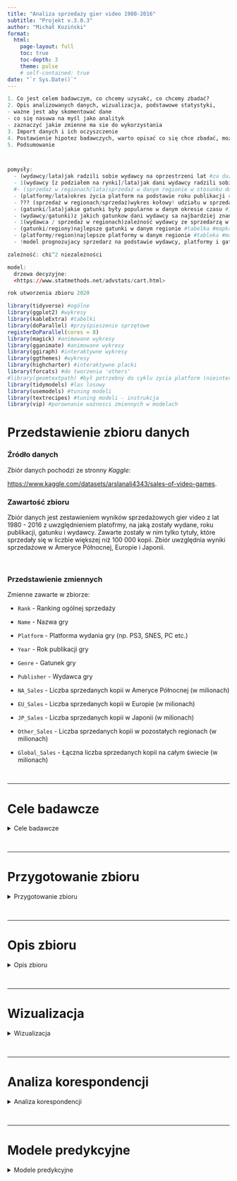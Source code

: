 ```yaml
---
title: "Analiza sprzedaży gier video 1980-2016"
subtitle: "Projekt v.3.0.3"
author: "Michał Koziński"
format: 
  html:
    page-layout: full
    toc: true
    toc-depth: 3
    theme: pulse
    # self-contained: true
date: "`r Sys.Date()`"
---
```


<style type="text/css">
.main-container {
  max-width: 2100px;
  margin-left: auto;
  margin-right: auto;
}
</style>

```r

1. Co jest celem badawczym, co chcemy uzysakć, co chcemy zbadać?
2. Opis analizowanych danych, wizualizacja, podstawowe statystyki,
- ważne jest aby skomentować dane
- co się nasuwa na myśl jako analityk
- zaznaczyć jakie zmienne ma sie do wykorzystania
3. Import danych i ich oczyszczenie
4. Postawienie hipotez badawczych, warto opisać co się chce zbadać, może zbudować model predykcyjny?
5. Podsumowanie



pomysły:
  - (wydawcy/lata)jak radzili sobie wydawcy na oprzestrzeni lat #za dużo wydawców
  - 1(wydawcy [z podziałem na rynki]/lata)jak dani wydawcy radzili sobie na poszczególnych rynkach (np. wykres liniowy dla konkretnego rynku) #za dużo wydawców
  #- (sprzedaż w regionach/lata)sprzedaż w danym regionie w stosunku do roku
  - (platformy/lata)okres życia platform na podstawie roku publikacji #31 platofrm
  - ??? (sprzedaż w regionach/sprzedaż)wykres kołowy! udziału w sprzedarzy poszczególnych rynków #chciałem zrobić z podziałem na lata zrobinym na interaktywnej osi
  - (gatunki/lata)jakie gatunki były popularne w danym okresie czasu #12 gatunków
  - (wydawcy/gatunki)z jakich gatunkow dani wydawcy sa najbardziej znani #tabelka #za dużo wydawców
  - 1(wydawca / sprzedaż w regionach)zależność wydawcy ze sprzedarzą w danym regionie #ze względu na ilość wydawców zrobić najlepsi wydawcy w danych regionach #tabelka #ancova #za dużo wydawców
  - (gatunki/regiony)najlepsze gatunki w danym regionie #tabelka #mapka
  - (platformy/region)najlepsze platformy w danym regionie #tableka #mapka
  - !model prognozujacy sprzedarz na podstawie wydawcy, platformy i gatunku, roku - las losowy

zależność: chi^2 niezależności

model:
  drzewa decyzyjne:
  <https://www.statmethods.net/advstats/cart.html>

rok utworzenia zbioru 2020
```

```r
library(tidyverse) #ogólne
library(ggplot2) #wykresy
library(kableExtra) #tabelki
library(doParallel) #przyśpieszenie sprzętowe
registerDoParallel(cores = 8)
library(magick) #animowane wykresy
library(gganimate) #animowane wykresy
library(ggiraph) #interaktywne wykresy
library(ggthemes) #wykresy
library(highcharter) #interaktywne placki
library(forcats) #do tworzenia 'others'
#library(geomtextpath) #był potrzebny do cyklu zycia platform (nieinteraktywnego)
library(tidymodels) #las losowy
library(usemodels) #tuning modeli
library(textrecipes) #tuning modeli - instrukcja
library(vip) #porownanie waznosci zmiennych w modelach
```

# Przedstawienie zbioru danych

### Źródło danych

Zbiór danych pochodzi ze stronny *Kaggle*:

<https://www.kaggle.com/datasets/arslanali4343/sales-of-video-games>.

### Zawartość zbioru

Zbiór danych jest zestawieniem wyników sprzedażowych gier video z lat 1980 - 2016 z uwzględnieniem platofrmy, na jaką zostały wydane, roku publikacji, gatunku i wydawcy. Zawarte zostały w nim tylko tytuły, które sprzedały się w liczbie większej niż 100 000 kopii. Zbiór uwzględnia wyniki sprzedażowe w Ameryce Północnej, Europie i Japonii.

<br/>

### Przedstawienie zmiennych

Zmienne zawarte w zbiorze:

-   `Rank` - Ranking ogólnej sprzedaży 

-   `Name` - Nazwa gry

-   `Platform` - Platforma wydania gry (np. PS3, SNES, PC etc.)

-   `Year` - Rok publikacji gry

-   `Genre` - Gatunek gry

-   `Publisher` - Wydawca gry

-   `NA_Sales` - Liczba sprzedanych kopii w Ameryce Północnej (w milionach)

-   `EU_Sales` - Liczba sprzedanych kopii w Europie (w milionach)

-   `JP_Sales` - Liczba sprzedanych kopii w Japonii (w milionach)

-   `Other_Sales` - Liczba sprzedanych kopii w pozostałych regionach (w milionach)

-   `Global_Sales` - Łączna liczba sprzedanych kopii na całym świecie  (w milionach)

<br/>

------------------------------------------------------------------------

# Cele badawcze

<details>

  <summary>Cele badawcze</summary>

Celem badawczym projektu było przygotowanie zbioru do analizy statystycznej, wizualizacja danych, przeprowadzenie i interpretacja analizy korespondencji oraz zbudowanie i ocena modelu predykcyjnego liczby sprzedanych kopii.

</details>

<br/>

___

# Przygotowanie zbioru

<details>

  <summary>Przygotowanie zbioru</summary>

<br/>

### Wczytanie danych

```r
game_sales <- read.csv("C:/Users/Michc/Dropbox/Uczelnia/Semestr 5/Projekt z analizy danych/Projekt/dane/video_games.csv",na.strings = "N/A") 
game_sales <- game_sales %>%
  `rownames<-`(NULL)
```

<br/>

### Czyszczenie danych


#### Zmiana typu danych z *char* na *factor*

```r
game_sales$Name <- as.factor(game_sales$Name)
game_sales$Platform <- as.factor(game_sales$Platform)
game_sales$Genre <- as.factor(game_sales$Genre)
game_sales$Publisher <- as.factor(game_sales$Publisher)
```


#### Zamiana roku produkcji z *char* na *numeric*

```r
game_sales$Year <- as.numeric(game_sales$Year)
```


<br/>

### Obsługa braków danych


#### Zmiana *"unknown"* na *NA*

```r
game_sales[which(game_sales$Publisher=="Unknown"),6] <- NA

```


#### Lokalizowanie braków

<!-- <span style='font-size:20px'>Zestawienie braków danych z podziałem na zmienne</span> -->

```r
#zestawienie braków danych z podziałem na kolumny
kbl(tibble(Rank=sum(is.na(game_sales$Rank)),
       Name=sum(is.na(game_sales$Name)),
       Platform=sum(is.na(game_sales$Platform)),
       Year=sum(is.na(game_sales$Year)),
       Genre=sum(is.na(game_sales$Genre)),
       Publisher=sum(is.na(game_sales$Publisher)),
       NA_Sales=sum(is.na(game_sales$NA_Sales)),
       EU_Sales=sum(is.na(game_sales$EU_Sales)),
       JP_Sales=sum(is.na(game_sales$JP_Sales)),
       Other_sales=sum(is.na(game_sales$Other_Sales)),
       Global_Sales=sum(is.na(game_sales$Global_Sales)),
       'Year & Publisher'=count(game_sales[which(is.na(game_sales$Year) & is.na(game_sales$Publisher)),])), table.attr = "style = \"color: black;\""
       ,caption = "<span style='font-size:30px'>Zestawienie braków danych z podziałem na zmienne</span>"
    ) %>%
  kable_styling("basic", full_width = T,position = "float_left") %>%
  column_spec(c(4,6), color = "#FF3030") %>%
  column_spec(12, color = "orange") %>%
  column_spec(c(1:3,5,7:11), color = "#1E90FF")
```
<br/>

$407$ obserwacji z brakami danych jest niewielką liczbą w skali $16\,598$ $(\sim2.45\%)$. Usunięcie tych obserwacji nie wpłynie w znaczący sposób na wartość naukową zbioru.

```r
missings <- game_sales[which(is.na(game_sales$Year) | is.na(game_sales$Publisher)),] %>%
  mutate(Rank = as.numeric(Rank))
#median(missings$Rank)
#mean(missings$Global_Sales)

#jakie statystyki mają wartości z brakami
tibble("Średnia z `Rank`"= mean(missings$Rank),"Mediana z `Global_Sales`"= median(missings$Global_Sales)) %>%
  kbl() %>%
  kable_styling()

rm(list = c('missings'))
```

```r
game_sales <- na.omit(game_sales)
```

<br/>

### Obserwacje nietypowe

W zbiorze znalazły się obserwacje nietypowe

```r
data.frame(game_sales[which(game_sales$Year>2016),]) %>%
  `rownames<-`(NULL) %>%
  select(Rank,Name,Platform,Year,Genre,Publisher,Global_Sales) %>%
  kbl() %>%
  kable_styling()
```

<br/>

Są to $4$ obserwacje, których `rok wydania` jest późniejszy niż innych obserwacji ujętych w zbiorze, poza tym wykracza poza lata deklarowane w opisie zbioru na stronie źródłowej.

Ilość sprzedanych kopii wśród tych obserwacji jest niewielka, co potwierdza ich pozycja w rankingu, przez co zdecydowałem się na usunięcie tych obserwacji.

```r
game_sales <- game_sales[-which(game_sales$Year>2016),]
```

<br/>

W zbiorze znalazła się obserwacja, która w znacznym stopniu może zakłamywać statystki, a także utrudniać budowanie modeli predykcyjnych. Jest to obserwacja sklasyfikowana na pierwszej pozycji względem globalnej sprzedaży. 

```r
head(game_sales,n=1) %>%
  kbl() %>%
  kable_styling()
```

Jej wynik globalnej sprzedaży przewyższa ponad dwukrotnie wynik tytułu znajdującego się na drugiej pozycji, a wynika to z faktu, że gra była dołączana za darmo do każdej zakupionej konsoli *Nintendo Wii*. 

Ze względu na znaczący wpływ na otrzymywane wyniki, jaki miała owa obserwacja, postanowiłem prowadzić dalsze prace na zbiorze bez uwzględniania jej.

```r
game_sales <- game_sales[-1,]
```

<br/>

Ponad to wśród danych znalazła się gra, której rok wydania jest dużo wcześniejszy od innych gier wydanych na przypisaną jej platformę.

```r
game_sales[which(game_sales$Platform=="DS"),] %>%
  ggplot(aes(x=Year))+
  geom_boxplot()+
  scale_x_continuous(breaks=seq(1980,2016,by=1))+
  labs(
    title="Gry wydane na Nintendo DS",
    x="Rok wydania"
  )+
  theme_classic(base_size = 10)+
  theme(
    axis.text.x = element_text(angle = 90, vjust = 0.5, hjust=1)
    ,plot.title = element_text(color = "black", size = 17, face = "bold")
    ,plot.subtitle = element_text(size = 25, face = "bold")
    ,plot.caption = element_text(face = "italic")
    ,axis.text.y = element_blank()
    ,legend.position = "none"
    ,legend.background = element_rect(fill = "white")
    ,legend.title = element_blank()
  )

game_sales[which(game_sales$Platform=="DS"&game_sales$Year==1985),] %>%
  arrange(Year) %>%
  select(Rank,Name,Platform,Year,Genre,Global_Sales) %>%
  head(1) %>%
  kbl() %>%
  kable_styling()
```
Platforma, na którą został wydany ów tytuł, miała premierę 21.11.2004, więc jest to niemożliwe, by jakakolwiek gra została na nią wydana przed 2004 rokiem. Udało mi się ustalić, że prawidłowa data premiery tego tytułu do 07.05.2010r. 

```r
game_sales[which(game_sales$Platform=="DS"&game_sales$Year==1985),"Year"] <- 2010
```

```r
rownames(game_sales) <- 1:nrow(game_sales)
game_sales <- game_sales %>%
  mutate(Rank = rownames(game_sales))
```


</details>

<br/>

___

# Opis zbioru

<details>

  <summary>Opis zbioru</summary>

<br/>

### Podstawowe statystki opisowe 

<!-- min, średnia, kwantyle (w tym mediana), max, sd -->

<br/>

```r
#Min. 1st Qu.  Median    Mean 3rd Qu.    Max.    NA's
t <- data.frame(cbind(
  round(head(tibble(summary(game_sales$Year)),6),0),
  round(head(tibble(summary(game_sales$EU_Sales)),6),2),
  round(head(tibble(summary(game_sales$NA_Sales)),6),2),
  round(head(tibble(summary(game_sales$JP_Sales)),6),2),
  round(head(tibble(summary(game_sales$Other_Sales)),6),2),
  round(head(tibble(summary(game_sales$Global_Sales)),6),2)))

colnames(t) <- c("Year","EU_Sales*","NA_Sales*","JP_Sales*","Other_Sales*","Global_Sales*")

row.names(t) <- c("Minimum","Q1","Mediana","Średnia","Q3","Maksimum")

kbl(t) %>%
  kable_styling(full_width = T) %>%
  add_footnote(label = "* liczba sztuk w milionach",notation = "none")

remove(t)
```


<br/>



<br/>

### Dane kategoryczne

Zbiór zawiera `r nlevels(game_sales$Name)` różnych tytułów gier, którym przyporządkowano `r nlevels(game_sales$Genre)` gatunków. Gry znadujące się w zbiorze zostały wydane przez `r nlevels(game_sales$Publisher)` wydawców, na `r nlevels(game_sales$Platform)` platform.


</details>

<br/>

___

# Wizualizacja

<details>

  <summary>Wizualizacja</summary>
  
### Tytuły
  
```r
game_sales %>%
ggplot(aes(Year))+
  geom_bar(na.rm=T,color="black",fill="#8800FF")+
  labs(title="Publikacje gier na przestrzeni lat",
       x="Rok publikacji",
       y="Liczba tytułów")+
  scale_x_continuous(breaks=seq(1980,2016,by=2))+
  geom_hline(yintercept = c(500,1000), linetype = "dashed", color = "black", alpha = 0.8, linewidth=1.3)+
  theme_classic(base_size = 40)+
  theme(
    axis.text.x = element_text(angle = 90, vjust = 0.5, hjust=1)
    ,plot.title = element_text(color = "black", size = 48, face = "bold")
    ,plot.subtitle = element_text(size = 25, face = "bold")
    ,plot.caption = element_text(face = "italic")
    #,plot.background = element_rect(fill = "#141414")
  )


#8800FF
```

Jak widać ilość tutułów, które osiągały sprzedaż powyżej 100tys. kopii wzrastała aż do 2008 roku, co wynika z dopiero rozwijającego się rynku gier video, a co za tym idzie ilości wydawanych tytułów, jak i wielkości grupy potencjalnych nabywców. W późniejszych latach obserwujemy spadek wcześniej spomniajnej liczby tytułów, co wynika z faktu, iż gry z późniejszych lat nie zdążyły sprzadać minimalnej liczby kopii, by zostać ujęte w zbiorze.


### Sprzedaż

```r
game_sales %>%
  mutate(Europa = EU_Sales,USA = NA_Sales,Japonia = JP_Sales,Other=Other_Sales) %>%
  select(Year,Europa,USA,Japonia,Other) %>%
  aggregate(.~Year, sum) %>%
  pivot_longer(-Year) %>%
  ggplot()+
    geom_smooth(aes(Year,value*100000,colour=name),se=F, linewidth = 3)+
    labs(title="Łączna sprzedaż gier wydawanych w poszczególnych latach z podziałem na regiony",
         x="Rok wydania",
         y="Liczba sprzedanych kopii")+
    scale_x_continuous(breaks=seq(1980,2016,by=2))+
    scale_y_continuous(labels = scales::label_number(big.mark = " ", decimal.mark = ",", scale = 1/1000000, suffix = " mln"), position = "right")+
    scale_color_manual(values = c("blue","red","grey40","green"))+
    theme_classic(base_size = 40)+
    theme(
      axis.text.x = element_text(angle = 90, vjust = 0.5, hjust=1)
      ,axis.text.y = element_text(angle = -30, vjust=0)
      ,plot.title = element_text(color = "black", size = 32, face = "bold")
      ,plot.subtitle = element_text(size = 25, face = "bold")
      ,plot.caption = element_text(face = "italic")
      ,legend.position = c(0.2, 0.75)
      ,legend.background = element_rect(fill = "white")
      ,legend.title = element_blank()
    )
```

Wykres ten obrazuje jak rozwijały się poszczególne rynki. Można zauważyć, że rynek Amrerykański zaczynał już z delikatną przewagą względem pozostałych rynków, co może wynikać z popularności automatów do gier, która szczególnie zauważalna była właśnie na tym rynku, ponad to USA jest kolebką komputerów osobistych, co niewątpliwie wpłynęło na omawiany rynek.

Następnie widać, jak wczesny wzrost zanotował rynek Japoński, w którym to właśnie gry video (szczególnie za pośrednictwem konsol) bardzo szybko zaczęły zyskiwać na popularności. Jednak dalszy rozwój tego rynku został szybko wyhamowany niewielką liczbą konsumentów.

Pzostałe rynki notują wzrosty w podobnych okresach co rynek amerykański obrazując globalny rozwój rynku gier video.

Spadek w późniejszych latach wynika z tych samych powodów, co w przypadku liczby wydawnaych tytułów, jak i samej tej liczby.

<br/>


### Platformy 

```r

t3 <- game_sales %>%
  select(Year,Platform,Name) %>%
  aggregate(.~Platform+Year, FUN = sum) 

t3 <- t3[order(t3$Platform),] %>%
  group_by(Platform)%>%
  mutate(texto = paste0(Platform, "\n",
                        min(Year), "-",max(Year)
                        ))

# interaktywny
gg <- t3 %>%
  ggplot(aes(y=Platform,x=Year))+
  scale_x_continuous(breaks=seq(1980,2016,by=1))+
  # geom_hline(xintercept = seq(1980,2016,by=1), linetype = "dashed", color = "black", alpha = 0.5, size=0.1)+
  geom_line_interactive(size = 1.2,
                        alpha = 0.4,
                        aes(tooltip = texto)) +
  geom_point_interactive(data = t3 %>%
                          group_by(Platform) %>%
                          filter(Year == max(Year) | Year == min(Year)),
                        aes(tooltip = texto), #specifies tooltip for ggiraph
                          fill = "white",
                          size = 2.5,
                          stroke = 1.5,
                          shape = 21) +
  geom_text_interactive(data = t3 %>%
                          group_by(Platform) %>%
                          filter(Year == max(Year)),
                        aes(x = Year + 0.7, y = Platform,
                            color = Platform,
                            label = Platform),
                        check_overlap = T)+
  theme_classic(base_size = 20)+
  theme(
    axis.text.x = element_text(angle = 90, vjust = 0.5, hjust=1)
    ,plot.title = element_text(color = "black", size = 32, face = "bold")
    ,plot.subtitle = element_text(size = 25, face = "bold")
    ,legend.position = "none"
  )

girafe(ggobj = gg,
       width_svg = 21, height_svg = 10, #sizes the output plot
       options = list(
          opts_tooltip(
            opacity = 0.8, #opacity of the background box
            css = "background-color:#4c6061; color:white; padding:10px; border-radius:5px;"),
       opts_hover_inv(css = "stroke-width: 1;opacity:0.6;"),
       opts_hover(css = "stroke-width: 4; opacity: 1;")
       )
)



rm(list = c('t3','gg'))
```

Wykres wykorzystując lata wydań tytułów pokazuje przybliżony czas "życia" poszczególnych platform (okresów w jakim były wspierane przez twórców). Bez żadnego zaskoczenia najdłużej wspieraną platformą jest PC (komputery osobiste).


```r
ggdane <- game_sales

ggdane2 <- ggdane %>%
  mutate(Sales=Global_Sales*10000000) %>%
  select(Platform,Sales) %>%
  aggregate(.~Platform, FUN = sum, drop = FALSE)

ggdane$Platform <- fct_collapse(ggdane$Platform, Other = as.vector(ggdane2$Platform[which(ggdane2$Sales<sum(ggdane2$Sales*0.01))]))

ggdane$Sort <- ggdane$Sort <- c(rep(0,nrow(ggdane)))
ggdane$Sort[which(ggdane$Platform == "Other")] <- 1

ggdane%>%
  mutate(Sales=Global_Sales*10000000) %>%
  select(Platform,Sales,Sort) %>%
  aggregate(.~Platform, FUN = sum, drop = FALSE) %>%
  group_by(Platform) %>%
  arrange(Sort,desc(Sales),Platform) %>%
  ungroup() %>%
  mutate(texto = paste0(Platform," ", 
                        round(Sales/sum(Sales)*100,2),"%")) %>%
  hchart("pie", 
          hcaes(x = texto, y = Sales),
          name = "Sprzedanych kopii gier"
  ) %>%
  hc_title(
    text = "Udział platform w rynku growym w latach 1980-2016",
    margin = 20,
    align = "left",
    style = list(color = "black", useHTML = TRUE)
  )

```

Wykres wykorzystując liczbę sprzedanych danych kopii gier obrazuje udział poszczególnych platform w ogólnoświatowej sprzedaży gier video.

*Platformy mające udział mniejszy od 1% zostały scalone w grupę 'Other'*

<br>

```r
#| layout-ncol: 3

ggdane <- game_sales

ggdane2 <- ggdane %>%
  mutate(Sales=NA_Sales*10000000) %>%
  select(Platform,Sales) %>%
  aggregate(.~Platform, FUN = sum, drop = FALSE) 

ggdane$Platform <- fct_collapse(ggdane$Platform, Other = as.vector(ggdane2$Platform[which(ggdane2$Sales<sum(ggdane2$Sales*0.01))]))

ggdane$Sort <- ggdane$Sort <- c(rep(0,nrow(ggdane)))
ggdane$Sort[which(ggdane$Platform == "Other")] <- 1

ggdane%>%
  mutate(Sales=NA_Sales*10000000) %>%
  select(Platform,Sales,Sort) %>%
  aggregate(.~Platform, FUN = sum, drop = FALSE) %>%
  group_by(Platform) %>%
  arrange(Sort,desc(Sales),Platform) %>%
  ungroup() %>%
  mutate(texto = paste0(Platform," ", 
                        round(Sales/sum(Sales)*100,0),"%")) %>%
    hchart("pie", 
           hcaes(x = texto, y = Sales),
           name = "Sprzedanych kopii gier w Ameryce Północnej"
    ) %>%
    hc_title(
      text = paste0("Udział platform w Ameryce Północnej w latach 1980-2016, łączna sprzedaż: ",format(round(sum(game_sales$NA_Sales*10000000), 0),big.mark = ",")),
      align = "left",
      style = list(color = "black", useHTML = TRUE)
    )


# game_sales %>%
#   mutate(Sales=EU_Sales*10000000) %>%
#   select(Platform,Sales) %>%
#   aggregate(.~Platform, FUN = sum, drop = FALSE) %>%
#   group_by(Platform) %>%
#   arrange(desc(Sales),Platform) %>%
#   ungroup() %>%
#   mutate(texto = paste0(Platform," ", 
#                         round(Sales/sum(Sales)*100,2),"%")) %>%
#     hchart("pie", 
#            hcaes(x = texto, y = Sales),
#            name = "Sprzedanych kopii gier w Europie"
#     ) %>%
#     hc_title(
#       text = "Udział platform w Europie w latach 1980-2016",
#       align = "left",
#       style = list(color = "black", useHTML = TRUE)
#     )

ggdane <- game_sales

ggdane2 <- ggdane %>%
  mutate(Sales=EU_Sales*10000000) %>%
  select(Platform,Sales) %>%
  aggregate(.~Platform, FUN = sum, drop = FALSE) 

ggdane$Platform <- fct_collapse(ggdane$Platform, Other = as.vector(ggdane2$Platform[which(ggdane2$Sales<sum(ggdane2$Sales*0.01))]))

ggdane$Sort <- c(rep(0,nrow(ggdane)))
ggdane$Sort[which(ggdane$Platform == "Other")] <- 1

ggdane%>%
  mutate(Sales=EU_Sales*10000000) %>%
  select(Platform,Sales,Sort) %>%
  aggregate(.~Platform, FUN = sum, drop = FALSE) %>%
  group_by(Platform) %>%
  arrange(Sort,desc(Sales),Platform) %>%
  ungroup() %>%
  mutate(texto = paste0(Platform," ", 
                        round(Sales/sum(Sales)*100,0),"%")) %>%
    hchart("pie", 
           hcaes(x = texto, y = Sales),
           name = "Sprzedanych kopii gier w Europie"
    ) %>%
    hc_title(
      text = paste0("Udział platform w Europie w latach 1980-2016, łączna sprzedaż: ",format(round(sum(game_sales$EU_Sales*10000000), 0),big.mark = ",")),
      align = "left",
      style = list(color = "black", useHTML = TRUE)
    )

# game_sales %>%
#   mutate(Sales=JP_Sales*10000000) %>%
#   select(Platform,Sales) %>%
#   aggregate(.~Platform, FUN = sum, drop = FALSE) %>%
#   group_by(Platform) %>%
#   arrange(desc(Sales),Platform) %>%
#   ungroup() %>%
#   mutate(texto = paste0(Platform," ", 
#                         round(Sales/sum(Sales)*100,2),"%")) %>%
#     hchart("pie", 
#            hcaes(x = texto, y = Sales),
#            name = "Sprzedanych kopii gier w Japonii"
#     ) %>%
#     hc_title(
#       text = "Udział platform w Japonii w latach 1980-2016",
#       align = "left",
#       style = list(color = "black", useHTML = TRUE)
#     )

ggdane <- game_sales

ggdane2 <- ggdane %>%
  mutate(Sales=JP_Sales*10000000) %>%
  select(Platform,Sales) %>%
  aggregate(.~Platform, FUN = sum, drop = FALSE) 

ggdane$Platform <- fct_collapse(ggdane$Platform, Other = as.vector(ggdane2$Platform[which(ggdane2$Sales<sum(ggdane2$Sales*0.01))]))

ggdane$Sort <- c(rep(0,nrow(ggdane)))
ggdane$Sort[which(ggdane$Platform == "Other")] <- 1

ggdane %>%
  mutate(Sales=JP_Sales*10000000) %>%
  select(Platform,Sales,Sort) %>%
  aggregate(.~Platform, FUN = sum, drop = FALSE) %>%
  group_by(Platform) %>%
  arrange(Sort,desc(Sales), Platform) %>%
  ungroup() %>%
  mutate(texto = paste0(Platform," ", 
                        round(Sales/sum(Sales)*100,0),"%")) %>%
    hchart("pie", 
           hcaes(x = texto, y = Sales),
           name = "Sprzedanych kopii gier w Japonii"
    ) %>%
    hc_title(
      text = paste0("Udział platform w Japonii w latach 1980-2016, łączna sprzedaż: ",format(round(sum(game_sales$JP_Sales*10000000), 0),big.mark = ",")),
      align = "left",
      style = list(color = "black", useHTML = TRUE)
    )



rm(list = c('ggdane','ggdane2'))
```

Wykresy przedstawiają jak wygląda udział procentowy platform na największych rynkach

### Gatunki

```r
#interaktywny
 

ggdane <- game_sales %>%
  select(Year,Genre,Global_Sales) %>%
  aggregate(.~Genre+Year, FUN = sum, drop = FALSE) %>%
  group_by(Year) %>%
  arrange(Year,desc(Global_Sales)) %>%
  # complete(Genre, fill=list(Global_Sales = 0)) %>%
  # mutate(Rank=round(13-rank(Global_Sales,na.last = TRUE,ties.method="last"))) %>%
  mutate(Rank=row_number(Year)) %>%
  ungroup() %>%
  mutate(texto = paste0(Genre, "\n",
                        Year, ": ",
                        format(round(Global_Sales*10000000, 0),
                               big.mark = ","), "\n", 
                        "Pozycja: ", Rank))


gg <- ggdane %>%
  ggplot(aes(x=Year,y=Rank,color=Genre,data_id=Genre,group=Genre,label=Genre))+
  scale_x_continuous(breaks=seq(1980,2016,by=1))+
  scale_y_reverse(breaks=seq(12,1,by=-1))+
  #geom_hline(yintercept = seq(1,12,by=1), linetype = "dashed", color = "black", alpha = 0.4, size=0.7)+
  geom_line_interactive(size = 1.2,
                        alpha = 0.4) +
  geom_point_interactive(
                aes(tooltip = texto), #specifies tooltip for ggiraph
                         fill = "white",
                         size = 2.5,
                         stroke = 1.5,
                         shape = 21) +
  geom_text_interactive(data = ggdane %>% 
                          group_by(Genre) %>%
                          filter(Year == max(Year)),
                        aes(x = Year + 1.5, y = Rank,
                            color = Genre, 
                            label = Genre),
                        size = 5.5,
                        check_overlap = T)+
  labs(y = NULL, x = "Rok publikacji") +
  theme_classic(base_size = 22)+
  theme(
    axis.text.x = element_text(angle = 90, vjust = 0.5, hjust=1)
    ,plot.title = element_text(color = "black", size = 22, face = "bold")
    ,plot.subtitle = element_text(size = 25, face = "bold")
    ,plot.caption = element_text(face = "italic")
    ,legend.position = "none"
  )

girafe(ggobj = gg, 
       width_svg = 21, height_svg = 10, #sizes the output plot
       options = list(
          opts_tooltip(
            opacity = 0.8, #opacity of the background box 
            css = "background-color:#4c6061; color:white; padding:10px; border-radius:5px;"),
       opts_hover_inv(css = "stroke-width: 1;opacity:0.6;"),
       opts_hover(css = "stroke-width: 4; opacity: 1;")
       )
)

rm(list = c('ggdane','gg'))
```

Wykres przedstawia pozycjnowanie gatunków gier w poszczególnych latach.

Można z niego odczytać jakie gatunki były popularne w danym okresie czasu.

<br/>

```r
N_A <- game_sales %>%
  mutate(Sales=NA_Sales*10000000) %>%
  select(Genre,Sales) %>%
  aggregate(.~Genre, FUN = sum, drop = FALSE) %>%
  group_by(Genre) %>%
  arrange(desc(Sales), Genre) %>%
  ungroup() %>%
  select(Genre)

EU <- game_sales %>%
  mutate(Sales=EU_Sales*10000000) %>%
  select(Genre,Sales) %>%
  aggregate(.~Genre, FUN = sum, drop = FALSE) %>%
  group_by(Genre) %>%
  arrange(desc(Sales), Genre) %>%
  ungroup() %>%
  select(Genre)

JP <- game_sales %>%
  mutate(Sales=JP_Sales*10000000) %>%
  select(Genre,Sales) %>%
  aggregate(.~Genre, FUN = sum, drop = FALSE) %>%
  group_by(Genre) %>%
  arrange(desc(Sales), Genre) %>%
  ungroup() %>%
  select(Genre)

Gat_reg <- data.frame(1:12,N_A,EU,JP)
colnames(Gat_reg) <- c("Pozycja","Ameryka Północna","Europa","Japonia")
Gat_reg %>%
  head(5) %>%
  kbl(caption = "<span style='font-size:20px'>Zestawienie najpopularniejszych gatunków z podziałem na regiony</span>") %>%
  kable_styling()

rm(list = c('N_A','EU','JP','Gat_reg'))
```

Ameryka Północna i Europa są zbliżone pod kątem popularności poszczególnych gatunków, na obu tych rynkach najpopularniejsze są gry akcji, na drugim miejscu gry sportowe, na trzeciem shootery, różnice widać dopiero na czwartym miejscu. Natomiast w Japonii największą popularnością cieszą się gry RPG (gry RPG pochodzące z Japonii różnią się od typowych gier RPG i nazwyane są JRPG'ami), co najprawdopodobniej wynika z popularności JRPG'ów.

</details>

<br/>

___

# Analiza korespondencji

<details>

  <summary>Analiza korespondencji</summary>
  
<br/>

```r
#macierz kontyngencji
mat <- matrix(nrow = length(levels(game_sales$Platform)),ncol = length(levels(game_sales$Genre))) #Publisher odpada, bo ma za dużo leveli

colnames(mat) <-  levels(game_sales$Genre)
rownames(mat) <- levels(game_sales$Platform)

for(i in 1:length(levels(game_sales$Genre))){
  for(j in 1:length(levels(game_sales$Platform))){
    mat[j,i] <- length(which(game_sales$Platform==levels(game_sales$Platform)[j] & game_sales$Genre==levels(game_sales$Genre)[i]))
  }
}

dt <- as.table(as.matrix(mat))

gplots::balloonplot(t(dt), main ="Gatunek x Platforma", xlab ="", ylab="",
            label = FALSE, show.margins = FALSE) 
```
Przed przystapieniem do przeprowadzania *analizy korespondencji* należy sprawdzić, czy cechy nie są niezależne.

```r
chisq.test(as.data.frame(mat)) 
```

Test $\chi^2$ odrzucił hipotezę o niezależności cech.

`$coord` - położenie w przestrzeni

`$contrib` - udział w tworzeniu wymiaru

`$cos2` - poziom wyjaśniania przez dany wymiar

`$inertia` - odleglość od środka układu

### Wiersze

```r
res.ca <- FactoMineR::CA(as.data.frame(mat), graph = FALSE)
res.ca$row 
```

```r
row <- factoextra::get_ca_row(res.ca)

corrplot::corrplot(t(row$contrib), is.corr=FALSE, title = "contrib",mar=c(0,0,3,0))
```

Najwiekszy udział w tworzeniu *pierwszego wymiaru* ma `DS`, *drugiego* `PC`, *trzeciego* `PSV`, *czwartwego* `SNES` i *piątego* `GBA`

```r
corrplot::corrplot(t(row$cos2), is.corr=FALSE, title = "cos^2",mar=c(0,0,3,0))
```

*Pierwszy wymiar* najlepiej wyjaśnia zmienność `DS`,`3DO`, `XB`, `X360`, `XOne` (co ciekawe 3 ostatnie to konsole Microsoftu), *drugi* wyjaśnia zmienność przede wszystkim `PC`, *trzeci* `PSV`,`PS4` i `3DS`, *trzeci* `SNES`, `GEN` i `DC` (2 ostatnie należą do Segi), a *piąty* `GBA`, `NES`, `GG`. 

W każdym wymiarze, oprócz *drugiego*, wśród platform z najlepiej wyjaśnianą zmiennością znalzała się konsola Nintendo.

### Kolumny

```r
res.ca$col 
```

```r
col <- factoextra::get_ca_col(res.ca)
corrplot::corrplot(t(col$contrib), is.corr=FALSE, title = "contrib",mar=c(0,0,3,0))
```

Najwiekszy udział w tworzeniu *pierwszego wymiaru* ma `Puzzle`, *drugiego* `Strategy`, *trzeciego* `Action`, *czwartwego* `Fighting` i `Action`, a *piątego* `Platform`

```r
corrplot::corrplot(t(col$cos2), is.corr=FALSE, title = "cos^2",mar=c(0,0,3,0))
```

*Pierwszy wymiar* najlepiej wyjaśnia zmienność `Puzzle`,`Simulation`, `Racing`, `Sports`, `Shooter`, *drugi* wyjaśnia zmienność przede wszystkim `Strategy` (w przypadku wierszy *drugi wymiar* wyjaśniał głownie `Pc`), *trzeci* `Action`, *trzeci* `Fighting`, a *piąty* `Platform`. 

### Wykres osypiska

```r
factoextra::fviz_screeplot(res.ca, addlabels = TRUE, ylim = c(0, 35)) #5 wymiarów wyjaśni ~90%
```
3 wymiary wyjaśniają $66,3\%$, 4 wymiary wyjaśniają już $79,1\%$, a 5 wymiarów $89,9\%$

### Mapa percepcji

```r
factoextra::fviz_ca_biplot(res.ca, repel = TRUE)
```

W pobliżu `Paltform` widzimy takie konsole jak `GBA`,`NES`,`Wii`,`WiiU` są to produkty Nintendo, które jest znane z gier platformowych takich jak np. *Mario* pełniących rolę gier eksluzywnych (gier na wyłączność dla danej platformy/producenta platformy). 

Gatunki takie jak `Fighting`, `Sports`, `Racing` znajdują się niedaleko siebie, gdyż powiązane są z tymi samymi platformami(`XB`,`XOne`,`X360`,`PS3`,`DC`,`N64`,`Gc`), które to właśnie są "domem" dla gier z tych gatunków. Konsole Microsoft'u, które są postrzegane jako najlepsze do "ogrywania" `Shooter`'ów, delikatnie "uciekają" w stronę tego gatunku, natomiast platformy Sony (`PS`,`Ps2`,`PS3`,`PS4`), które również powiązane są z w.wym. gatunkami zbliżają się do `Action`, co również ma odzwierciedlenie w opinii graczy, że to właśnie te konsole są najlepsze do takich gier.

W Pobliżu `Role-Playing` znajdują się konsole przenośne od Sony, `PSV` i `PSP`.

Przy `Adventure` znajduje się kolejna konsola przenośna `3DS`.

`Strategy` powiązane jest tylko z jedną platformą `Pc`.

</details>

<br/>

___


# Modele predykcyjne

<details> 

  <summary>Modele predykcyjne</summary>

## Model predykcyjny - `1`

<details> 

  <summary>Model predykcyjny 1</summary>

<br/>

<details> 

  <summary>Budowa modelu</summary>

```r
#podział zbioru
set.seed(1410)
sales_split <- initial_split(game_sales, strata = Global_Sales)
sales_train <- training(sales_split)
sales_test <- testing(sales_split)
#deklaracja metody resamplingu
sales_folds <- vfold_cv(sales_train, strata = Global_Sales)
```

```r
#generowanie "przepisu"
use_ranger(Global_Sales ~ Platform+Genre+Publisher, data = sales_train)
```

```r
#przepis
ranger_recipe <- 
  recipe(formula = Global_Sales ~ Platform + Genre + Publisher, data = sales_train) 
ranger_spec <- 
  rand_forest(mtry = tune(), min_n = tune(), trees = 1000) %>% 
  set_mode("regression") %>% 
  set_engine("ranger", importance = "impurity") 
#workflow
ranger_workflow <- 
  workflow() %>% 
  add_recipe(ranger_recipe) %>% 
  add_model(ranger_spec) 
#uczenie modelu
set.seed(6164)
# save(ranger_tune,file = "dane/ranger_tune.rda")
load("dane/ranger_tune.rda")
# ranger_tune <-
#   tune_grid(ranger_workflow,
#             resamples = sales_folds,
#             grid = 11,
#             metrics = metric_set(rsq, rmse, mae))
```

```r
show_best(ranger_tune, metric = "rmse")
show_best(ranger_tune, metric = "rsq")
show_best(ranger_tune, metric = "mae")
autoplot(ranger_tune)
#finalizacja workflow'u
final_rf <- ranger_workflow %>%
  finalize_workflow(select_best(ranger_tune))
final_rf
#uczenie ostatecznego modelu
sales_fit <- last_fit(final_rf,sales_split)
sales_fit
collect_metrics(sales_fit)
```

```r
collect_predictions(sales_fit) %>%
  ggplot(aes(Global_Sales, .pred)) +
  geom_abline(lty = 2, color = "gray50") +
  geom_point(alpha = 0.5, color = "midnightblue") +
  coord_fixed()
```

</details> 

<details> 

  <summary>Podsumowanie modelu</summary>
  
### Paramtetry ostatecznego modelu

```r
sales_fit %>%
  collect_metrics() %>%
  select(.metric,.estimate) %>%
  `colnames<-`(c("Parametr","Wartość")) %>%
  mutate(Wartość = round(Wartość,3)) %>%
  kbl() %>%
  kable_styling()
```
  
Na podstawie otrzymanych wartości, można powiedzieć, że model nie jest dobrym modelem predykcyjnym.
  
### Porównanie obserwacj i predykcji
  
```r
collect_predictions(sales_fit) %>%
  #ggplot(aes(Global_Sales, .pred))+
  ggplot(aes(.pred, Global_Sales)) +
  scale_x_continuous(breaks = seq(0,16,by=4))+
  scale_y_continuous(breaks = seq(0,40,by=8))+
  geom_abline(lty = 2, color = "black") +
  geom_point(alpha = 0.5, color = "midnightblue") +
  geom_smooth(method = "lm", se = F)+
  coord_fixed(ratio=1, expand=T)+
  coord_flip()+
  labs(x = "Predykcja", y = "Obserwacja", title = "Wykres zestawienia obserwacji i predykcji")+
  theme_classic()+
  theme(plot.title = element_text(color = "black", size = 18, face = "bold")
        ,panel.grid.major = element_line(colour = "gray80", linewidth = 0.001))
```


### Zestawienie istotności zmiennych

```r
sales_fit %>% 
  extract_fit_parsnip() %>%
  vip() +
  theme_classic()
```

Na podstawie modelu wydawca ma największy wpływ na liczbę sprzedanych kopii, platforma i gatunek są drugorzedne.

<!-- </details>  -->

<!-- </details>  -->


<br/>

## Model predykcyjny - `2`

<details> 

  <summary>Model predykcyjny 2</summary>

<br/>

<details> 

  <summary>Budowa modelu</summary>
  
```r
#podział zbioru został dokonany przy okazji budowania pierwszeego modelu
#przepis uczenia
rec <- recipe(Global_Sales ~ Platform + Genre + Publisher,
              data = sales_train) %>%
  step_normalize(all_numeric_predictors())

#tuningowanie
rf <- rand_forest(
  mtry = tune(),
  trees = tune(),
  min_n = tune()
) %>%
  set_mode("regression") %>%
  set_engine("ranger", importance = "impurity")

#potencjalne zakresy parametrów
params <- extract_parameter_set_dials(rf)
params <- finalize(params, sales_train)

#metoda resamplingu
rs <- vfold_cv(sales_train, v = 5)#vfold_cv(sales_train, strata = Global_Sales)

#wybór miar do oceny dopasowania
meas <- metric_set(rsq, rmse, mae)

#grid parametrów do uczenia
grid <- grid_latin_hypercube(params, size = 10)
grid %>%
  flextable::flextable()

#workflow
rf_wf <- workflow() %>%
  add_recipe(rec) %>%
  add_model(rf)

#uczenie modelu
# save(rf_res,file="dane/rf_res.rda")
load("dane/rf_res.rda")
# rf_res <-
#   rf_wf %>%
#   tune_grid(
#     resamples = rs,
#     grid = grid,
#     metrics = meas
# )

#wyniki uczenia
rf_res %>%
  collect_metrics() %>%
  flextable::flextable()

#najlepsze modele ze względu na R^2
rf_res %>%
  show_best(metric = "rsq")

#najlepsze modele ze względu na RMSE
rf_res %>%
  show_best(metric = "rmse")

#najlepsze modele ze względu na MAE
rf_res %>% 
  show_best(metric = "mae")

autoplot(rf_res)

# najlepszy okazał się model mtry = 10, trees = 1892 i min_n = 38
# R^2 = 0.162 (mało)    RMSE = 1.280 (dużo)    MAE = 0.494

# ostateczny model

rf_best_param <- select_best(rf_res, metric = "rmse")

#finalizacja workflow'u
rf_final <- 
  rf_wf %>%
  finalize_workflow(rf_best_param)

#uczenie ostatecznego modelu
rf_fit <- rf_final %>%
  last_fit(sales_split, metrics = meas)

```

</details> 

<details> 

  <summary>Podsumowanie modelu</summary>
  
### Paramtetry ostatecznego modelu

```r
rf_fit %>%
  collect_metrics() %>%
  select(.metric,.estimate) %>%
  `colnames<-`(c("Parametr","Wartość")) %>%
  mutate(Wartość = round(Wartość,3)) %>%
  kbl() %>%
  kable_styling()
```
  
Są to parametry uzyskane w finalnym modelu.

`rsq`(R^2) *współczynnik determinacji* powinien osiągać jak największe wartości (tzn. możliwie bliskie 1) - w modelu jest dosyć mały, z tego wynika, że model w niewielkim stopniu wyjaśnia wariancję.

`rmse` *pierwiastek błędu średniokwadratowego* powinnen być możliwie mały - w modelu wynosi 1.396, co jest dużą wartością, gdyż średnia wartość `Global_Sales` w zbiorze testowym wynosi `r mean(sales_test$Global_Sales)`

`mae` *średni błąd absolutny* budując model dążymy do jego minimalizacji - w modelu ma on wartość 0.501, natomiast średnia wartość `Global_Sales` w zbiorze testowym wynosi `r mean(sales_test$Global_Sales)`.
  
### Porównanie obserwacj i predykcji
  
```r
collect_predictions(rf_fit) %>%
  #ggplot(aes(Global_Sales, .pred))+
  ggplot(aes(.pred, Global_Sales)) +
  scale_x_continuous(breaks = seq(0,16,by=4))+
  scale_y_continuous(breaks = seq(0,40,by=8))+
  geom_abline(lty = 2, color = "black") +
  geom_point(alpha = 0.5, color = "midnightblue") +
  geom_smooth(method = "lm", se = F)+
  coord_fixed(ratio=1, expand=T)+
  coord_flip()+
  labs(x = "Predykcja", y = "Obserwacja", title = "Wykres zestawienia obserwacji i predykcji")+
  theme_classic()+
  theme(plot.title = element_text(color = "black", size = 18, face = "bold")
        ,panel.grid.major = element_line(colour = "gray80", linewidth = 0.001))
```

Wykres pokazuje zestawienie przewidywanych przez model ilości sprzedanych kopii, na podstawie wartości ze zbioru testowego, z faktycznymi ilościami sprzedanych kopii znajdującymi się w zbiorze testowym. 

W możliwie najlepszym modelu punkty powinny układać się jak najbliżej przerywanej linii, a niebiska ciągła linia powinna pokrywać się z nią pokrywać.

##### Biorąc pod uwagę, że model budowany był wyłącznie na 3 zmiennych `Global_Sales ~ Platform + Genre + Publisher`, które są zmiennymi jakościowymi, mozna ocenić jakość modelu na zadowalającą, jednak nie można powiedzieć, że model ten jest modelem dobrym pod kątem zastosowań predykcyjnych.

<br>

### Zestawienie istotności zmiennych

Korzystając ze zbudowanego wcześniej modelu można porównać wpływ poszczególnych zmiennych na wartość `Global_Sales`

```r
rf_fit %>% 
  extract_fit_parsnip() %>%
  vip() +
  theme_classic()
```

Na podstawie modelu `wydawca` ma największy wpływ na liczbę sprzedanych kopii, `platforma` i `gatunek` są drugorzedne.
  
</details> 

</details> 

</details> 
